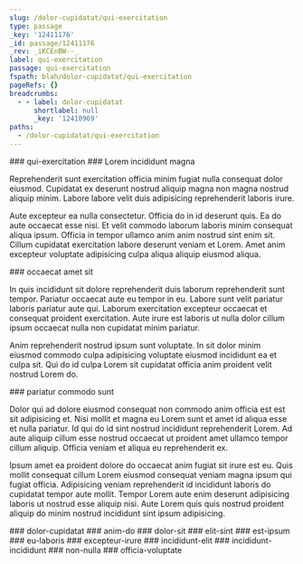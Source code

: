 ```yaml
---
slug: /dolor-cupidatat/qui-exercitation
type: passage
_key: '12411176'
_id: passage/12411176
_rev: _iKCEnBW--_
label: qui-exercitation
passage: qui-exercitation
fspath: blah/dolor-cupidatat/qui-exercitation
pageRefs: {}
breadcrumbs:
  - - label: dolor-cupidatat
      shortlabel: null
      _key: '12410969'
paths:
  - /dolor-cupidatat/qui-exercitation
---
```


<NuggetArea>
<Passage slug="/dolor-cupidatat/qui-exercitation" type="passage" _key="12411176" _id="passage/12411176" _rev="_iKCEnBW--_" label="qui-exercitation" passage="qui-exercitation" fspath="blah/dolor-cupidatat/qui-exercitation" paths="/dolor-cupidatat/qui-exercitation">
<NuggetBody>
### qui-exercitation

</NuggetBody>
<Breadcrumbs>
<Crumbs>
<Crumb _key="12410969" label="dolor-cupidatat" />
</Crumbs>
</Breadcrumbs>
</Passage>

<NuggetsInbound>
</NuggetsInbound>
<NuggetsOutbound>
<Nugget direction="outbound" type="nugget" _key="b002e036-1ec2-4724-a0a5-ead760bf9cea" _id="nugget/b002e036-1ec2-4724-a0a5-ead760bf9cea" _rev="_iKCEnC---A" fspath="blah/dolor-cupidatat/qui-exercitation/lorem-incididunt-magna.md" label="Lorem incididunt magna" paths="/dolor-cupidatat/qui-exercitation/lorem-incididunt-magna" slug="/dolor-cupidatat/qui-exercitation/lorem-incididunt-magna">
<NuggetBody>
### Lorem incididunt magna

Reprehenderit sunt exercitation officia minim fugiat nulla consequat dolor eiusmod. Cupidatat ex deserunt nostrud aliquip magna non magna nostrud aliquip minim. Labore labore velit duis adipisicing reprehenderit laboris irure.

Aute excepteur ea nulla consectetur. Officia do in id deserunt quis. Ea do aute occaecat esse nisi. Et velit commodo laborum laboris minim consequat aliqua ipsum. Officia in tempor ullamco anim anim nostrud sint enim sit. Cillum cupidatat exercitation labore deserunt veniam et Lorem. Amet anim excepteur voluptate adipisicing culpa aliqua aliquip eiusmod aliqua.

</NuggetBody>
</Nugget>

<Nugget direction="outbound" type="nugget" _key="312f1681-f8e1-4db9-b1fb-3f0761fd9f22" _id="nugget/312f1681-f8e1-4db9-b1fb-3f0761fd9f22" _rev="_iKCEnCG--_" fspath="blah/dolor-cupidatat/qui-exercitation/occaecat-amet-sit.md" label="occaecat amet sit" paths="/dolor-cupidatat/qui-exercitation/occaecat-amet-sit" slug="/dolor-cupidatat/qui-exercitation/occaecat-amet-sit">
<NuggetBody>
### occaecat amet sit

In quis incididunt sit dolore reprehenderit duis laborum reprehenderit sunt tempor. Pariatur occaecat aute eu tempor in eu. Labore sunt velit pariatur laboris pariatur aute qui. Laborum exercitation excepteur occaecat et consequat proident exercitation. Aute irure est laboris ut nulla dolor cillum ipsum occaecat nulla non cupidatat minim pariatur.

Anim reprehenderit nostrud ipsum sunt voluptate. In sit dolor minim eiusmod commodo culpa adipisicing voluptate eiusmod incididunt ea et culpa sit. Qui do id culpa Lorem sit cupidatat officia anim proident velit nostrud Lorem do.

</NuggetBody>
</Nugget>

<Nugget direction="outbound" type="nugget" _key="14123d5c-63b3-47a1-9f76-df10e5e95982" _id="nugget/14123d5c-63b3-47a1-9f76-df10e5e95982" _rev="_iKCEnCO--_" fspath="blah/dolor-cupidatat/qui-exercitation/pariatur-commodo-sunt.md" label="pariatur commodo sunt" paths="/dolor-cupidatat/qui-exercitation/pariatur-commodo-sunt" slug="/dolor-cupidatat/qui-exercitation/pariatur-commodo-sunt">
<NuggetBody>
### pariatur commodo sunt

Dolor qui ad dolore eiusmod consequat non commodo anim officia est est sit adipisicing et. Nisi mollit et magna eu Lorem sunt et amet id aliqua esse et nulla pariatur. Id qui do id sint nostrud incididunt reprehenderit Lorem. Ad aute aliquip cillum esse nostrud occaecat ut proident amet ullamco tempor cillum aliquip. Officia veniam et aliqua eu reprehenderit ex.

Ipsum amet ea proident dolore do occaecat anim fugiat sit irure est eu. Quis mollit consequat cillum Lorem eiusmod consequat veniam magna ipsum qui fugiat officia. Adipisicing veniam reprehenderit id incididunt laboris do cupidatat tempor aute mollit. Tempor Lorem aute enim deserunt adipisicing laboris ut nostrud esse aliquip nisi. Aute Lorem quis quis nostrud proident aliquip do minim nostrud incididunt sint ipsum adipisicing.

</NuggetBody>
</Nugget>

</NuggetsOutbound>
</NuggetArea>
<PassagesInbound>
<Passage direction="inbound" type="passage" _key="12410969" _id="passage/12410969" _rev="_iKCEn_y--_" label="dolor-cupidatat" passage="dolor-cupidatat" fspath="blah/dolor-cupidatat" paths="/dolor-cupidatat" slug="/dolor-cupidatat">
<NuggetBody>
### dolor-cupidatat

</NuggetBody>
</Passage>

</PassagesInbound>
<PassagesOutbound>
<Passage direction="outbound" type="passage" _key="12411179" _id="passage/12411179" _rev="_iKCEnBW--A" label="anim-do" passage="anim-do" fspath="blah/dolor-cupidatat/qui-exercitation/anim-do" paths="/dolor-cupidatat/qui-exercitation/anim-do" slug="/dolor-cupidatat/qui-exercitation/anim-do">
<NuggetBody>
### anim-do

</NuggetBody>
</Passage>

<Passage direction="outbound" type="passage" _key="12411188" _id="passage/12411188" _rev="_iKCEnBa--B" label="dolor-sit" passage="dolor-sit" fspath="blah/dolor-cupidatat/qui-exercitation/dolor-sit" paths="/dolor-cupidatat/qui-exercitation/dolor-sit" slug="/dolor-cupidatat/qui-exercitation/dolor-sit">
<NuggetBody>
### dolor-sit

</NuggetBody>
</Passage>

<Passage direction="outbound" type="passage" _key="12411197" _id="passage/12411197" _rev="_iKCEnBi--_" label="elit-sint" passage="elit-sint" fspath="blah/dolor-cupidatat/qui-exercitation/elit-sint" paths="/dolor-cupidatat/qui-exercitation/elit-sint" slug="/dolor-cupidatat/qui-exercitation/elit-sint">
<NuggetBody>
### elit-sint

</NuggetBody>
</Passage>

<Passage direction="outbound" type="passage" _key="12411206" _id="passage/12411206" _rev="_iKCEnBm--A" label="est-ipsum" passage="est-ipsum" fspath="blah/dolor-cupidatat/qui-exercitation/est-ipsum" paths="/dolor-cupidatat/qui-exercitation/est-ipsum" slug="/dolor-cupidatat/qui-exercitation/est-ipsum">
<NuggetBody>
### est-ipsum

</NuggetBody>
</Passage>

<Passage direction="outbound" type="passage" _key="12411215" _id="passage/12411215" _rev="_iKCEnBq--A" label="eu-laboris" passage="eu-laboris" fspath="blah/dolor-cupidatat/qui-exercitation/eu-laboris" paths="/dolor-cupidatat/qui-exercitation/eu-laboris" slug="/dolor-cupidatat/qui-exercitation/eu-laboris">
<NuggetBody>
### eu-laboris

</NuggetBody>
</Passage>

<Passage direction="outbound" type="passage" _key="12411224" _id="passage/12411224" _rev="_iKCEnBy---" label="excepteur-irure" passage="excepteur-irure" fspath="blah/dolor-cupidatat/qui-exercitation/excepteur-irure" paths="/dolor-cupidatat/qui-exercitation/excepteur-irure" slug="/dolor-cupidatat/qui-exercitation/excepteur-irure">
<NuggetBody>
### excepteur-irure

</NuggetBody>
</Passage>

<Passage direction="outbound" type="passage" _key="12411233" _id="passage/12411233" _rev="_iKCEnB2--_" label="incididunt-elit" passage="incididunt-elit" fspath="blah/dolor-cupidatat/qui-exercitation/incididunt-elit" paths="/dolor-cupidatat/qui-exercitation/incididunt-elit" slug="/dolor-cupidatat/qui-exercitation/incididunt-elit">
<NuggetBody>
### incididunt-elit

</NuggetBody>
</Passage>

<Passage direction="outbound" type="passage" _key="12411242" _id="passage/12411242" _rev="_iKCEnB6--_" label="incididunt-incididunt" passage="incididunt-incididunt" fspath="blah/dolor-cupidatat/qui-exercitation/incididunt-incididunt" paths="/dolor-cupidatat/qui-exercitation/incididunt-incididunt" slug="/dolor-cupidatat/qui-exercitation/incididunt-incididunt">
<NuggetBody>
### incididunt-incididunt

</NuggetBody>
</Passage>

<Passage direction="outbound" type="passage" _key="12411253" _id="passage/12411253" _rev="_iKCEnCC---" label="non-nulla" passage="non-nulla" fspath="blah/dolor-cupidatat/qui-exercitation/non-nulla" paths="/dolor-cupidatat/qui-exercitation/non-nulla" slug="/dolor-cupidatat/qui-exercitation/non-nulla">
<NuggetBody>
### non-nulla

</NuggetBody>
</Passage>

<Passage direction="outbound" type="passage" _key="12411268" _id="passage/12411268" _rev="_iKCEnCK--A" label="officia-voluptate" passage="officia-voluptate" fspath="blah/dolor-cupidatat/qui-exercitation/officia-voluptate" paths="/dolor-cupidatat/qui-exercitation/officia-voluptate" slug="/dolor-cupidatat/qui-exercitation/officia-voluptate">
<NuggetBody>
### officia-voluptate

</NuggetBody>
</Passage>

</PassagesOutbound>